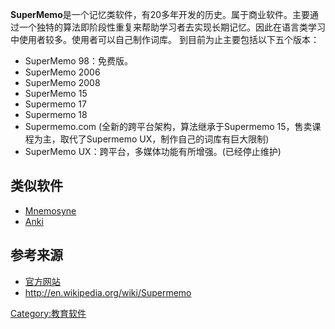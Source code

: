{{Otheruses|SM|subject=一个商业的记忆类软件|other=其他“SM”的关键字内容}}

'''SuperMemo'''是一个记忆类软件，有20多年开发的历史。属于商业软件。主要通过一个独特的算法即阶段性重复来帮助学习者去实现长期记忆。因此在语言类学习中使用者较多。使用者可以自己制作词库。
到目前为止主要包括以下五个版本：
*SuperMemo 98：免费版。
*SuperMemo 2006
*SuperMemo 2008
*SuperMemo 15
*Supermemo 17
*Supermemo 18
*Supermemo.com (全新的跨平台架构，算法继承于Supermemo 15，售卖课程为主，取代了Supermemo UX，制作自己的词库有巨大限制)
*SuperMemo UX：跨平台，多媒体功能有所增强。(已经停止维护)

==类似软件==
* [[Mnemosyne|Mnemosyne]]
* [[Anki|Anki]]

== 参考来源 ==
*[http://www.super-memory.com/ 官方网站]{{Wayback|url=http://www.super-memory.com/ |date=20200217172145 }}
*[http://en.wikipedia.org/wiki/Supermemo http://en.wikipedia.org/wiki/Supermemo]{{Wayback|url=http://en.wikipedia.org/wiki/Supermemo |date=20100626103354 }}

{{软件小作品}}

[[Category:教育软件|Category:教育软件]]